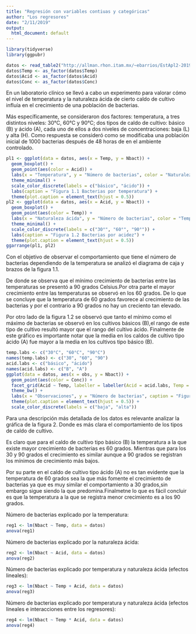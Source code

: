 ---
title: "Regresión con variables contiuas y categóricas"
author: "Los regresores"
date: "2/11/2019"
output:
  html_document: default
---

```{r setup, include=FALSE}
library(tidyverse)
library(ggpubr)
```

```{r include=FALSE}
datos <- read_table2("http://allman.rhon.itam.mx/~ebarrios/EstApl2-2019/controles/control3/bacterias.dat")
datos$Temp <- as_factor(datos$Temp)
datos$Acid <- as_factor(datos$Acid)
datos$Conc <- as_factor(datos$Conc)
```
En un laboratorio clínico se llevó a cabo un experimento para valorar cómo el nivel de temperatura y la naturaleza ácida de cierto caldo de cultivo influía en el crecimiento de una población de bacterias.

Más específicamente, se consideraron dos factores: temperatura, a tres distintos niveles: 30°C, 60°C y 90°C; dos tipos de caldo de cultivo: básico (B) y ácido (A), cada uno de ellos a dos niveles de concentraciones: baja (L) y alta (H). Como respuesta se consideró como se modificaba una población inicial de 1000 bacterias después de 48 horas de en el ambiente controlado.




```{r echo=FALSE}
pl1 <- ggplot(data = datos, aes(x = Temp, y = Nbact)) + 
  geom_boxplot() + 
  geom_point(aes(color = Acid)) + 
  labs(x = "Temperatura", y = "Número de bacterias", color = "Naturaleza ácida") + 
  theme_minimal() + 
  scale_color_discrete(labels = c("básico", "ácido")) + 
  labs(caption = "Figura 1.1 Bacterias por temperatura") +
  theme(plot.caption = element_text(hjust = 0.5)) 
pl2 <- ggplot(data = datos, aes(x = Acid, y = Nbact)) + 
  geom_boxplot() + 
  geom_point(aes(color = Temp)) + 
  labs(x = "Naturaleza ácida", y = "Número de bacterias", color = "Temperatura") + 
  theme_minimal() + 
  scale_color_discrete(labels = c("30°", "60°", "90°")) + 
  labs(caption = "Figura 1.2 Bacterias por acidez") +
  theme(plot.caption = element_text(hjust = 0.5)) 
ggarrange(pl1, pl2) 
```



Con el objetivo de observar el comportamiento que tiene el número de bacterias dependiendo de la temperatura se analizó el diagrama de caja y brazos de la figura 1.1. 

De donde se observa que el mínimo crecimiento de bacterias entre las temperaturas se presentó a 90 grados Celsius.Por otra parte el mayor crecimiento entre las temperaturas se observó en los 60 grados. De lo que se concluye que la temperatura de 60 grados favorece al crecimiento de las bacterias y por el contrario a 90 grados no hay un creciento tan elevado.

Por otro lado de la figura 1.2 se observó que tanto el mínimo como el máximo de bacterias se observó en los cultivos básicos (B),el rango de este tipo de cultivo resultó mayor que el rango del cultivo ácido. Finalmente de este gráfico es importante notar que la media en los caldos de cultivo tipo ácido (A) fue mayor a la media en los cultivos tipo básico (B).



```{r echo=FALSE}
temp.labs <- c("30°C", "60°C", "90°C")
names(temp.labs) <- c("30", "60", "90")
acid.labs <- c("básico", "ácido")
names(acid.labs) <- c("B", "A")
ggplot(data = datos, aes(x = obs, y = Nbact)) + 
  geom_point(aes(color = Conc)) + 
  facet_grid(Acid ~ Temp, labeller = labeller(Acid = acid.labs, Temp = temp.labs)) + 
  theme_bw() +
  labs(x = "Observaciones", y = "Número de bacterias", caption = "Figura 2. Gráfica", color = "Concentración") + 
  theme(plot.caption = element_text(hjust = 0.5)) +
  scale_color_discrete(labels = c("baja", "alta")) 
```


Para una descripción más detallada de los datos es relevante analizar la gráfica de la figura 2. Donde es más clara el comportamiento de los tipos de caldo de cultivo. 

Es claro  que para el caldo de cultivo tipo básico (B) la temperatura a la que existe mayor crecimiento de bacterias es 60 grados. Mientras que para los 30 y 90 grados el crecimiento es similar aunque a 90 grados se registran los mínimos de crecimiento más bajos. 

Por su parte en el caldo de cultivo tipo ácido (A) no es tan evidente que la temperatura de 60 grados sea la que más fomente el crecimiento de bacterias ya que es muy similar el comportamiento a 30 grados,sin embargo sigue siendo la que predomina.Finalmetne lo que es fácil concluir es que la temperatura a la que se registra menor crecimiento es a los 90 grados.


Número de bacterias explicado por la temperatura:
```{r}
reg1 <- lm(Nbact ~ Temp, data = datos)
anova(reg1)
```



Número de bacterias explicado por la naturaleza ácida:
```{r}
reg2 <- lm(Nbact ~ Acid, data = datos)
anova(reg2)
```

Número de bacterias explicado por temperatura y naturaleza ácida (efectos lineales):
```{r}
reg3 <- lm(Nbact ~ Temp + Acid, data = datos)
anova(reg3)
```
Número de bacterias explicado por temperatura y naturaleza ácida (efectos lineales e interacciones entre los regresores):

```{r}
reg4 <- lm(Nbact ~ Temp * Acid, data = datos)
anova(reg4)
```
